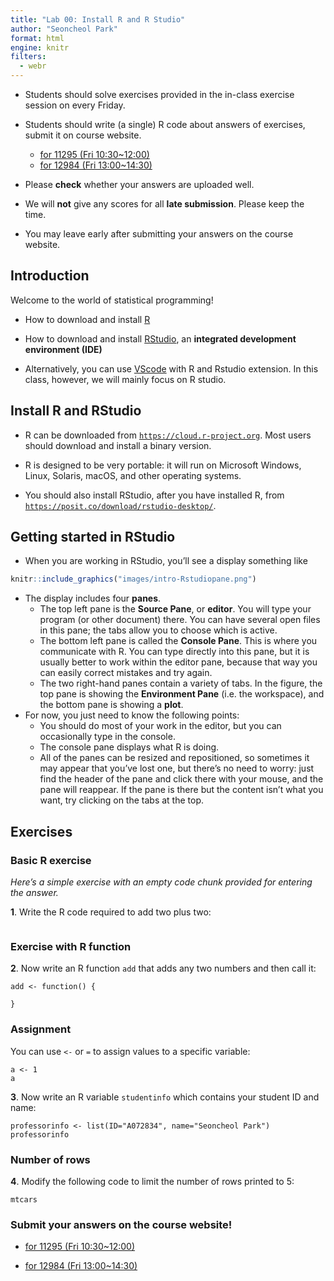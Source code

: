 ```yaml
---
title: "Lab 00: Install R and R Studio"
author: "Seoncheol Park"
format: html
engine: knitr
filters:
  - webr
---
```


- Students should solve exercises provided in the in-class exercise session on every Friday.

- Students should write (a single) R code about answers of exercises, submit it on course website.
  + [for 11295 (Fri 10:30~12:00)](https://learning.hanyang.ac.kr/courses/160878)
  + [for 12984 (Fri 13:00~14:30)](https://learning.hanyang.ac.kr/courses/160879)
  
- Please **check** whether your answers are uploaded well.

- We will **not** give any scores for all **late submission**. Please keep the time.

- You may leave early after submitting your answers on the course website.

<!--
format: 
  pdf:
    logo: images/hanyang.png
    theme: [simple, css/hanyang.scss]
    geometry:
      - left=.2in
      - right=.2in
      - top=.6in
      - bottom=1.2in
    linkcolor: Cerulean
    citecolor: Fuchsia
    urlcolor: RedOrange
    toccolor: Black
    include-in-header:
      text: |
        \usepackage{amsthm, amsmath, kotex, bm, indentfirst, lmodern, graphicx, hyperref, multicol, footmisc, babel, comment, makeidx, amsfonts, amssymb}
        \usepackage{xeCJK}
        \xeCJKsetup{%
          CJKspace=true,% % true이면 띄어쓰기 사용. 중국어, 일어는 필요 없을수도
          % CJKmath=true,%  % true면 math environment 안에서 CJK 글자 사용
          CJKecglue={}%   % Western과 CJK 사이의 공백 지정: {}로 간격을 없앰
        }
        \usepackage{fancyhdr}
        \pagestyle{fancy}
        \setlength\headheight{28pt}
        \fancyhead[L]{\includegraphics[width=5cm]{images/hanyang.png}}
        \fancyfoot[LE,RO]{}
        \setCJKmainfont[Ligatures=TeX,BoldFont={* ExtraBold},AutoFakeSlant]{NanumMyeongjo}
        \setCJKsansfont[Ligatures=TeX,BoldFont={* ExtraBold},AutoFakeSlant]{NanumGothic}
        \setCJKmonofont{NanumGothicCoding}
    number-sections: true
    number-depth: 3
    mainfont: HelveticaNeue
    sansfont: HelveticaNeue
    monofont: Fira Mono
    monofontoptions: 
      - Scale=1
      - Color=orange
    CJKmainfont: NanumGothic
pdf-engine: xelatex
-->

\newpage

\vspace{5cm}

## Introduction

Welcome to the world of statistical programming!

<!--
We will start in this chapter by giving you an idea of what statistical programming is all about.
-->

- How to download and install [R](https://cran.r-project.org)

- How to download and install [RStudio](https://posit.co/download/rstudio-desktop/), an **integrated development environment (IDE)**

- Alternatively, you can use [VScode](https://code.visualstudio.com/) with R and Rstudio extension. In this class, however, we will mainly focus on R studio. 

## Install R and RStudio

- R can be downloaded from [`https://cloud.r-project.org`](https://cloud.r-project.org). Most users should download and install a binary version.

- R is designed to be very portable: it will run on Microsoft Windows, Linux, Solaris, macOS, and other operating systems.

- You should also install RStudio, after you have installed R, from [`https://posit.co/download/rstudio-desktop/`](https://posit.co/download/rstudio-desktop/).

## Getting started in RStudio

- When you are working in RStudio, you’ll see a display something like

```r
knitr::include_graphics("images/intro-Rstudiopane.png")
```

- The display includes four **panes**. 
  + The top left pane is the **Source Pane**, or **editor**. You will type your program (or other document) there. You can have several open files in this pane; the tabs allow you to choose which is active. 
  + The bottom left pane is called the **Console Pane**. This is where you communicate with R. You can type directly into this pane, but it is usually better to work within the editor pane, because that way you can easily correct mistakes and try again.
  + The two right-hand panes contain a variety of tabs. In the figure, the top pane is showing the **Environment Pane** (i.e. the workspace), and the bottom pane is showing a **plot**. 
  
- For now, you just need to know the following points:
  + You should do most of your work in the editor, but you can occasionally type in the console.
  + The console pane displays what R is doing.
  + All of the panes can be resized and repositioned, so sometimes it may appear that you’ve lost one, but there’s no need to worry: just find the header of the pane and click there with your mouse, and the pane will reappear. If the pane is there but the content isn’t what you want, try clicking on the tabs at the top.

## Exercises

### Basic R exercise 

*Here's a simple exercise with an empty code chunk provided for entering the answer.*

**1**. Write the R code required to add two plus two:

```webr-r

```


### Exercise with R function

<!--
*Here's an exercise with some prepopulated code as well as `exercise.lines = 5` to provide a bit more initial room to work.*
-->

**2**. Now write an R function `add` that adds any two numbers and then call it:

```webr-r
add <- function() {
  
}
```

### Assignment

You can use `<-` or `=` to assign values to a specific variable:

```webr-r
a <- 1
a

```

**3**. Now write an R variable `studentinfo` which contains your student ID and name:

```webr-r
professorinfo <- list(ID="A072834", name="Seoncheol Park")
professorinfo

```

### Number of rows

<!--
*Here's an exercise where the chunk is pre-evaluated via the `exercise.eval` option (so the user can see the default output we'd like them to customize). We also add a "hint" to the correct solution via the chunk immediate below labeled `print-limit-hint`.*
-->

**4**. Modify the following code to limit the number of rows printed to 5:

```webr-r
mtcars

```

### Submit your answers on the course website!

- [for 11295 (Fri 10:30~12:00)](https://learning.hanyang.ac.kr/courses/160878)

- [for 12984 (Fri 13:00~14:30)](https://learning.hanyang.ac.kr/courses/160879)
  